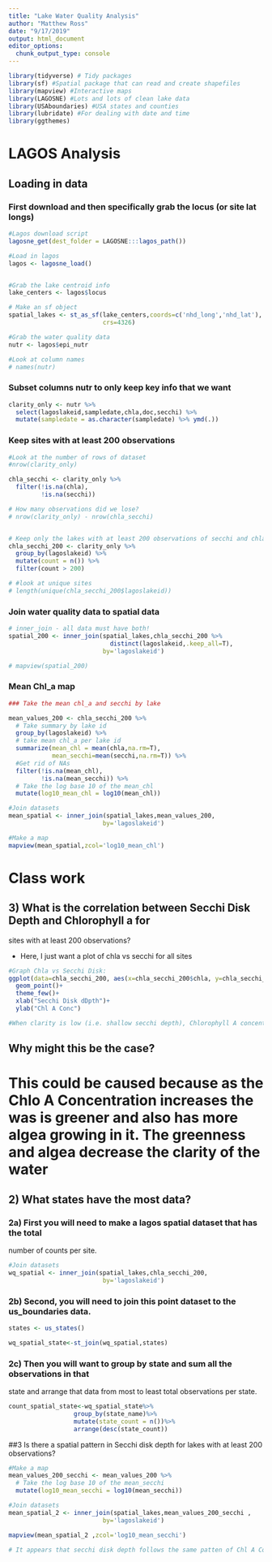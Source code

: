 ```yaml
---
title: "Lake Water Quality Analysis"
author: "Matthew Ross"
date: "9/17/2019"
output: html_document
editor_options: 
  chunk_output_type: console
---
```




```r
library(tidyverse) # Tidy packages
library(sf) #Spatial package that can read and create shapefiles 
library(mapview) #Interactive maps
library(LAGOSNE) #Lots and lots of clean lake data
library(USAboundaries) #USA states and counties
library(lubridate) #For dealing with date and time
library(ggthemes)
```


# LAGOS Analysis


## Loading in data


### First download and then specifically grab the locus (or site lat longs)
```r
#Lagos download script
lagosne_get(dest_folder = LAGOSNE:::lagos_path())

#Load in lagos
lagos <- lagosne_load()


#Grab the lake centroid info
lake_centers <- lagos$locus

# Make an sf object 
spatial_lakes <- st_as_sf(lake_centers,coords=c('nhd_long','nhd_lat'),
                          crs=4326)

#Grab the water quality data
nutr <- lagos$epi_nutr

#Look at column names
# names(nutr)
```

### Subset columns nutr to only keep key info that we want

```r
clarity_only <- nutr %>%
  select(lagoslakeid,sampledate,chla,doc,secchi) %>%
  mutate(sampledate = as.character(sampledate) %>% ymd(.))

```


### Keep sites with at least 200 observations 

```r

#Look at the number of rows of dataset
#nrow(clarity_only)

chla_secchi <- clarity_only %>%
  filter(!is.na(chla),
         !is.na(secchi))

# How many observations did we lose?
# nrow(clarity_only) - nrow(chla_secchi)


# Keep only the lakes with at least 200 observations of secchi and chla
chla_secchi_200 <- clarity_only %>%
  group_by(lagoslakeid) %>%
  mutate(count = n()) %>%
  filter(count > 200)

# #look at unique sites
# length(unique(chla_secchi_200$lagoslakeid))

```


### Join water quality data to spatial data

```r
# inner_join - all data must have both!
spatial_200 <- inner_join(spatial_lakes,chla_secchi_200 %>%
                            distinct(lagoslakeid,.keep_all=T),
                          by='lagoslakeid')

# mapview(spatial_200)
```

### Mean Chl_a map

```r
### Take the mean chl_a and secchi by lake

mean_values_200 <- chla_secchi_200 %>%
  # Take summary by lake id
  group_by(lagoslakeid) %>%
  # take mean chl_a per lake id
  summarize(mean_chl = mean(chla,na.rm=T),
            mean_secchi=mean(secchi,na.rm=T)) %>%
  #Get rid of NAs
  filter(!is.na(mean_chl),
         !is.na(mean_secchi)) %>%
  # Take the log base 10 of the mean_chl
  mutate(log10_mean_chl = log10(mean_chl))

#Join datasets
mean_spatial <- inner_join(spatial_lakes,mean_values_200,
                          by='lagoslakeid') 

#Make a map
mapview(mean_spatial,zcol='log10_mean_chl')
```


# Class work

## 3) What is the correlation between Secchi Disk Depth and Chlorophyll a for
sites with at least 200 observations?

- Here, I just want a plot of chla vs secchi for all sites 

```r
#Graph Chla vs Secchi Disk:
ggplot(data=chla_secchi_200, aes(x=chla_secchi_200$chla, y=chla_secchi_200$secchi))+
  geom_point()+
  theme_few()+
  xlab("Secchi Disk dDpth")+
  ylab("Chl A Conc")

#When clarity is low (i.e. shallow secchi depth), Chlorophyll A concentrations is high. This relationship decreases exponentially.

```


## Why might this be the case? 
# This could be caused because as the Chlo A Concentration increases the was is greener and also has more algea growing in it. The greenness and algea decrease the clarity of the water

## 2) What states have the most data? 

### 2a) First you will need to make a lagos spatial dataset that has the total 
number of counts per site.

```r
#Join datasets
wq_spatial <- inner_join(spatial_lakes,chla_secchi_200,
                          by='lagoslakeid') 
```


### 2b) Second, you will need to join this point dataset to the us_boundaries data. 

```r
states <- us_states()

wq_spatial_state<-st_join(wq_spatial,states)

```


### 2c) Then you will want to group by state and sum all the observations in that
state and arrange that data from most to least total observations per state. 

```r
count_spatial_state<-wq_spatial_state%>%
                  group_by(state_name)%>%
                  mutate(state_count = n())%>%
                  arrange(desc(state_count))

```

##3 Is there a spatial pattern in Secchi disk depth for lakes with at least 200 observations?

```r
#Make a map
mean_values_200_secchi <- mean_values_200 %>%
  # Take the log base 10 of the mean_secchi
  mutate(log10_mean_secchi = log10(mean_secchi))

#Join datasets 
mean_spatial_2 <- inner_join(spatial_lakes,mean_values_200_secchi ,
                          by='lagoslakeid')

mapview(mean_spatial_2 ,zcol='log10_mean_secchi')

# It appears that secchi disk depth follows the same patten of Chl A Conc. Depths are greatest on the East Coast than in the Great Lakes region
```


